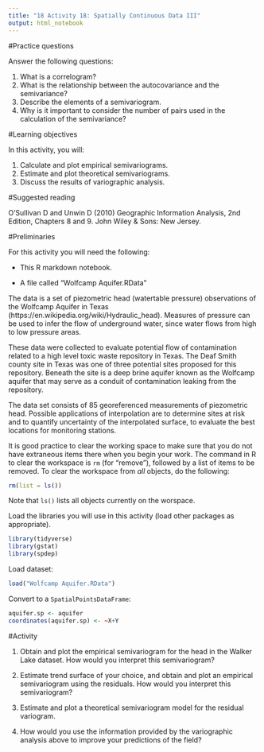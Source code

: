 ```yaml
---
title: "18 Activity 18: Spatially Continuous Data III"
output: html_notebook
---
```


#Practice questions

Answer the following questions:

1. What is a correlogram?
2. What is the relationship between the autocovariance and the semivariance?
3. Describe the elements of a semivariogram.
4. Why is it important to consider the number of pairs used in the calculation of the semivariance?

#Learning objectives

In this activity, you will:

1. Calculate and plot empirical semivariograms.
2. Estimate and plot theoretical semivariograms.
3. Discuss the results of variographic analysis.

#Suggested reading

O'Sullivan D and Unwin D (2010) Geographic Information Analysis, 2nd Edition, Chapters 8 and 9. John Wiley & Sons: New Jersey.

#Preliminaries

For this activity you will need the following:

* This R markdown notebook.

* A file called "Wolfcamp Aquifer.RData"

The data is a set of piezometric head (watertable pressure) observations of the Wolfcamp Aquifer in Texas (https://en.wikipedia.org/wiki/Hydraulic_head). Measures of pressure can be used to infer the flow of underground water, since water flows from high to low pressure areas.

These data were collected to evaluate potential flow of contamination related to a high level toxic waste repository in Texas. The Deaf Smith county site in Texas was one of three potential sites proposed for this repository. Beneath the site is a deep brine aquifer known as the Wolfcamp aquifer that may serve as a conduit of contamination leaking from the repository.

The data set consists of 85 georeferenced measurements of piezometric head. Possible applications of interpolation are to determine sites at risk and to quantify uncertainty of the interpolated surface, to evaluate the best locations for monitoring stations.

It is good practice to clear the working space to make sure that you do not have extraneous items there when you begin your work. The command in R to clear the workspace is `rm` (for "remove"), followed by a list of items to be removed. To clear the workspace from _all_ objects, do the following:
```r
rm(list = ls())
```

Note that `ls()` lists all objects currently on the worspace.

Load the libraries you will use in this activity (load other packages as appropriate). 
```r
library(tidyverse)
library(gstat)
library(spdep)
```

Load dataset:
```r
load("Wolfcamp Aquifer.RData")
```

Convert to a `SpatialPointsDataFrame`:
```r
aquifer.sp <- aquifer
coordinates(aquifer.sp) <- ~X+Y
```

#Activity

1. Obtain and plot the empirical semivariogram for the head in the Walker Lake dataset. How would you interpret this semivariogram?

2. Estimate trend surface of your choice, and obtain and plot an empirical semivariogram using the residuals. How would you interpret this semivariogram?

3. Estimate and plot a theoretical semivariogram model for the residual variogram. 

4. How would you use the information provided by the variographic analysis above to improve your predictions of the field?